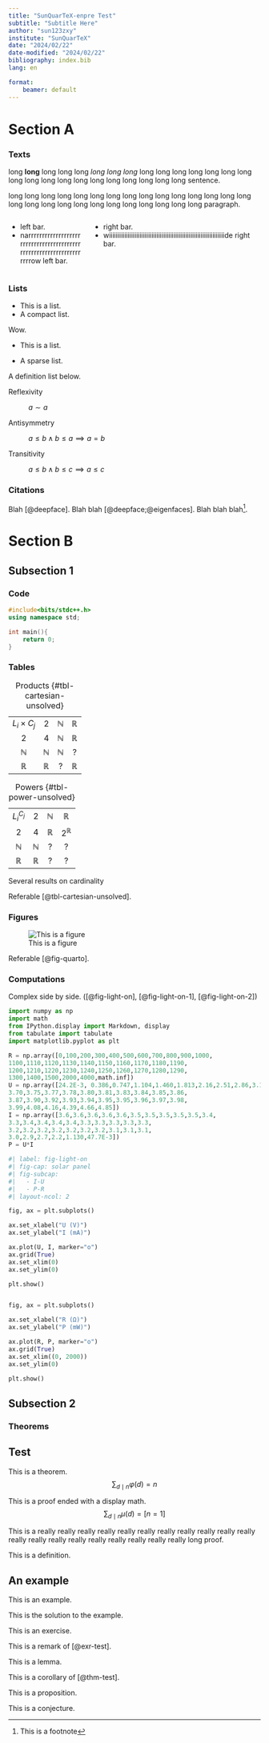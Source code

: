 ```yaml
---
title: "SunQuarTeX-enpre Test"
subtitle: "Subtitle Here"
author: "sun123zxy"
institute: "SunQuarTeX"
date: "2024/02/22"
date-modified: "2024/02/22"
bibliography: index.bib
lang: en

format:
    beamer: default
---
```


# Section A

### Texts

long **long** long long long *long long long* long long long long long long long long long long long long long long long long long long sentence.

long long long long long long long long long long long long long long long long long long long long long long long long long long long paragraph.

::::: {.columns}

::: {.column width="30%"}
- left bar.
- narrrrrrrrrrrrrrrrrrrrrrrrrrrrrrrrrrrrrrrrrrrrrrrrrrrrrrrrrrrrrrrrrrrow left bar.
:::

::: {.column width="70%"}
- right bar.
- wiiiiiiiiiiiiiiiiiiiiiiiiiiiiiiiiiiiiiiiiiiiiiiiiiiiiiiiiiiiiiiiiiiiide right bar.
:::

:::::

### Lists

- This is a list.
- A compact list.

Wow.

- This is a list.

- A sparse list.

A definition list below.

Reflexivity

: $a \sim a$

Antisymmetry

: $a \leq b \land b \leq a \implies a=b$

Transitivity

: $a \leq b \land b \leq c \implies a \leq c$

### Citations

Blah [@deepface]. Blah blah [@deepface;@eigenfaces]. Blah blah blah^[This is a footnote].

# Section B

## Subsection 1

### Code

```c++
#include<bits/stdc++.h>
using namespace std;

int main(){
    return 0;
}
```

### Tables

::: {#tbl-panel-unsolved layout-ncol=2}
|||||
|:-:|:-:|:-:|:-:|
| $L_i \times C_j$   | $2$           | $\mathbb N$   | $\mathbb R$   |
| $2$                | $4$           | $\mathbb N$   | $\mathbb R$   |
| $\mathbb N$        | $\mathbb N$   | $\mathbb N$   | ?             |
| $\mathbb R$        | $\mathbb R$   | ?             | $\mathbb R$   |

:Products {#tbl-cartesian-unsolved}

|||||
|:-:|:-:|:-:|:-:|
|$L_i^{C_j}$  | $2$           | $\mathbb N$   | $\mathbb R$     |      
|$2$          | $4$           | $\mathbb R$   | $2^{\mathbb R}$ | 
|$\mathbb N$  | $\mathbb N$   | ?             | ?               |
|$\mathbb R$  | $\mathbb R$   | ?             | ?               |

:Powers {#tbl-power-unsolved}

Several results on cardinality
:::


Referable [@tbl-cartesian-unsolved].

### Figures

![This is a figure](index-quarto.png){#fig-quarto}

Referable [@fig-quarto].

### Computations

Complex side by side. ([@fig-light-on], [@fig-light-on-1], [@fig-light-on-2])

```python
import numpy as np
import math
from IPython.display import Markdown, display
from tabulate import tabulate
import matplotlib.pyplot as plt

R = np.array([0,100,200,300,400,500,600,700,800,900,1000,
1100,1110,1120,1130,1140,1150,1160,1170,1180,1190,
1200,1210,1220,1230,1240,1250,1260,1270,1280,1290,
1300,1400,1500,2000,4000,math.inf])
U = np.array([24.2E-3, 0.386,0.747,1.104,1.460,1.813,2.16,2.51,2.86,3.19,3.48,
3.70,3.75,3.77,3.78,3.80,3.81,3.83,3.84,3.85,3.86,
3.87,3.90,3.92,3.93,3.94,3.95,3.95,3.96,3.97,3.98,
3.99,4.08,4.16,4.39,4.66,4.85])
I = np.array([3.6,3.6,3.6,3.6,3.6,3.5,3.5,3.5,3.5,3.5,3.4,
3.3,3.4,3.4,3.4,3.4,3.3,3.3,3.3,3.3,3.3,
3.2,3.2,3.2,3.2,3.2,3.2,3.2,3.1,3.1,3.1,
3.0,2.9,2.7,2.2,1.130,47.7E-3])
P = U*I
```

```python
#| label: fig-light-on
#| fig-cap: solar panel
#| fig-subcap:
#|   - I-U
#|   - P-R
#| layout-ncol: 2

fig, ax = plt.subplots()

ax.set_xlabel("U (V)")
ax.set_ylabel("I (mA)")

ax.plot(U, I, marker="o")
ax.grid(True)
ax.set_xlim(0)
ax.set_ylim(0)

plt.show()


fig, ax = plt.subplots()

ax.set_xlabel("R (Ω)")
ax.set_ylabel("P (mW)")

ax.plot(R, P, marker="o")
ax.grid(True)
ax.set_xlim((0, 2000))
ax.set_ylim(0)

plt.show()
```

## Subsection 2

### Theorems {.allowframebreaks}

:::{#thm-test}

## Test

This is a theorem.
$$
\sum_{d \mid n} \varphi(d) = n
$$
:::

:::{.proof}

This is a proof ended with a display math.
$$
\sum_{d \mid n} \mu(d) = [n=1]
$$
:::

:::{.proof}

This is a really really really really really really really really really really really really really really really really really really really really long proof.
:::

:::{#def-test}

This is a definition.
:::

:::{#exm-test}

## An example

This is an example.
:::

:::{.solution}

This is the solution to the example.
:::

:::{#exr-test}

This is an exercise.
:::

:::{.remark}

This is a remark of [@exr-test].
:::

:::{#lem-test}

This is a lemma.
:::

:::{#cor-test}

This is a corollary of [@thm-test].
:::

:::{#prp-test}

This is a proposition.
:::

:::{#cnj-test}

This is a conjecture.
:::
